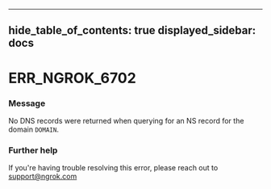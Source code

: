 

---
hide_table_of_contents: true
displayed_sidebar: docs
---


# ERR_NGROK_6702

### Message
No DNS records were returned when querying for an NS record for the domain `DOMAIN`.

<ErrorDetails error="err_ngrok_6702" />



### Further help
If you're having trouble resolving this error, please reach out to [support@ngrok.com](mailto:support@ngrok.com?subject=Help%20with%20ERR_NGROK_6702)

